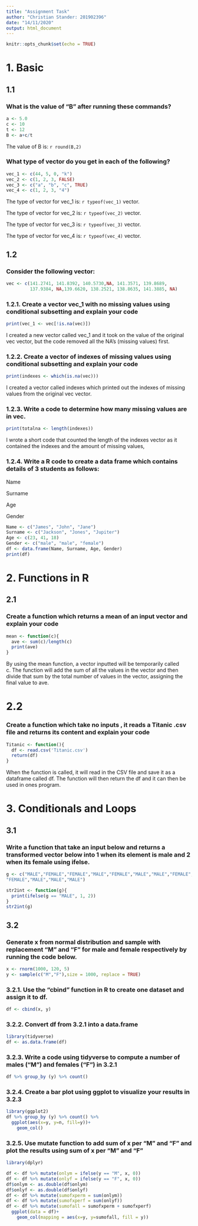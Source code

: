 ```yaml
---
title: "Assignment Task"
author: "Christian Stander: 201902396"
date: "14/11/2020"
output: html_document
---
```


```r
knitr::opts_chunk$set(echo = TRUE)
```


# 1. Basic
## 1.1
### What is the value of "B" after running these commands?
```r
a <- 5.0
c <- 10
t <- 12
B <- a+c/t
```
The value of B is: `r round(B,2)`

### What type of vector do you get in each of the following?
```r
vec_1 <- c(44, 5, 0, "k")
vec_2 <- c(1, 2, 3, FALSE)
vec_3 <- c("a", "b", "c", TRUE)
vec_4 <- c(1, 2, 3, "4")
```
The type of vector for vec_1 is: `r typeof(vec_1)` vector.

The type of vector for vec_2 is: `r typeof(vec_2)` vector.

The type of vector for vec_3 is: `r typeof(vec_3)` vector.

The type of vector for vec_4 is: `r typeof(vec_4)` vector.

## 1.2

### Consider the following vector:
```r
vec <- c(141.2741, 141.8392, 140.5730,NA, 141.3571, 139.8689, 
         137.9384, NA,139.6620, 138.2521, 138.8635, 141.3885, NA)
```


### 1.2.1. Create a vector vec_1 with no missing values using conditional subsetting and explain your code
```r
print(vec_1 <- vec[!is.na(vec)])
```
I created a new vector called vec_1 and it took on the value of the original vec vector, but the code removed all the NA's (missing values) first. 


### 1.2.2. Create a vector of indexes of missing values using conditional subsetting and explain your code
```r
print(indexes <- which(is.na(vec)))
```
I created a vector called indexes which printed out the indexes of missing values from the original vec vector.


### 1.2.3. Write a code to determine how many missing values are in vec.
```r
print(totalna <- length(indexes))
```
I wrote a short code that counted the length of the indexes vector as it contained the indexes and the amount of missing values,


### 1.2.4. Write a R code to create a data frame which contains details of 3 students as follows:

Name

Surname

Age

Gender

```r

Name <- c("James", "John", "Jane")
Surname <- c("Jackson", "Jones", "Jupiter")
Age <- c(23, 41, 18)
Gender <- c("male", "male", "female")
df <- data.frame(Name, Surname, Age, Gender)
print(df)
```



# 2. Functions in R

## 2.1

### Create a function which returns a mean of an input vector and explain your code

```r
mean <- function(c){
  ave <- sum(c)/length(c) 
  print(ave)
}
```
By using the mean function, a vector inputted will be temporarily called c. The function will add the sum of all the values in the vector and then divide that sum by the total number of values in the vector, assigning the final value to ave.


# 2.2

### Create a function which take no inputs , it reads a Titanic .csv file and returns its content and explain your code
```r
Titanic <- function(){
  df <- read.csv('Titanic.csv')
  return(df)
}
```
When the function is called, it will read in the CSV file and save it as a dataframe called df. The function will then return the df and it can then be used in ones program.

# 3. Conditionals and Loops

## 3.1
### Write a function that take an input below and returns a transformed vector below into 1 when its element is male and 2 when its female using ifelse.
```r
g <- c("MALE","FEMALE","FEMALE","MALE","FEMALE","MALE","MALE","FEMALE", "MALE","MALE","FEMALE","MALE","MALE",
"FEMALE","MALE","MALE","MALE")
```

```r
str2int <- function(g){
  print(ifelse(g == "MALE", 1, 2))
}
str2int(g)
```


## 3.2

### Generate x from normal distribution and sample with replacement "M" and "F" for male and female respectively by running the code below.
```r
x <- rnorm(1000, 120, 5)
y <- sample(c("M","F"),size = 1000, replace = TRUE)
```

### 3.2.1. Use the "cbind " function in R to create one dataset and assign it to df.
```r
df <- cbind(x, y)

```

### 3.2.2. Convert df from 3.2.1 into a data.frame
```r
library(tidyverse)
df <- as.data.frame(df)
```

### 3.2.3. Write a code using tidyverse to compute a number of males ("M") and females ("F") in 3.2.1
```r
df %>% group_by (y) %>% count()
```

### 3.2.4. Create a bar plot using ggplot to visualize your results in 3.2.3
```r
library(ggplot2)
df %>% group_by (y) %>% count() %>%
  ggplot(aes(x=y, y=n, fill=y))+
    geom_col()
```


### 3.2.5. Use mutate function to add sum of x per "M" and "F" and plot the results using sum of x per "M" and "F"
```r
library(dplyr)

df <- df %>% mutate(onlym = ifelse(y == "M", x, 0))
df <- df %>% mutate(onlyf = ifelse(y == "F", x, 0))
df$onlym <- as.double(df$onlym)
df$onlyf <- as.double(df$onlyf)
df <- df %>% mutate(sumofxperm = sum(onlym))
df <- df %>% mutate(sumofxperf = sum(onlyf))
df <- df %>% mutate(sumofall = sumofxperm + sumofxperf)
  ggplot(data = df)+
    geom_col(mapping = aes(x=y, y=sumofall, fill = y))
  
```

